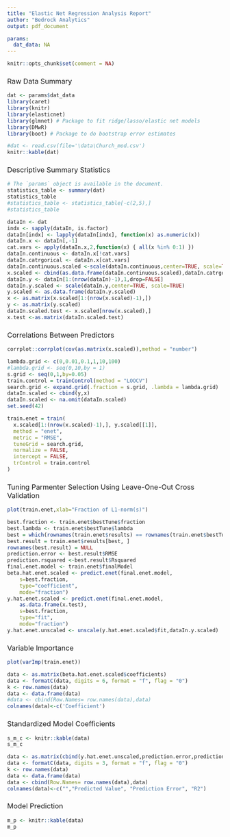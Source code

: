 ```yaml
---
title: "Elastic Net Regression Analysis Report"
author: "Bedrock Analytics"
output: pdf_document 

params:
  dat_data: NA
---
```

<style type="text/css">

h1.title {
  font-size: 24px;
  font-weight: normal;
}
h3 {
  font-weight:normal;
}
.reveal section img { 
  background:none; 
  border:none; 
  box-shadow:none; 
  }
</style>

```r
knitr::opts_chunk$set(comment = NA)
```
### Raw Data Summary
```r
dat <- params$dat_data
library(caret)
library(knitr)
library(elasticnet)
library(glmnet) # Package to fit ridge/lasso/elastic net models
library(DMwR)
library(boot) # Package to do bootstrap error estimates

#dat <- read.csv(file='\data\Church_mod.csv')
knitr::kable(dat)

```


### Descriptive Summary Statistics
```r
# The `params` object is available in the document.
statistics_table <- summary(dat)
statistics_table
#statistics_table <- statistics_table[-c(2,5),]
#statistics_table
```


```r
dataIn <- dat
indx <- sapply(dataIn, is.factor)
dataIn[indx] <- lapply(dataIn[indx], function(x) as.numeric(x))
dataIn.x <- dataIn[,-1]
cat.vars <- apply(dataIn.x,2,function(x) { all(x %in% 0:1) })
dataIn.continuous <- dataIn.x[!cat.vars]
dataIn.catrgorical <- dataIn.x[cat.vars]
dataIn.continuous.scaled <-scale(dataIn.continuous,center=TRUE, scale=TRUE)
x.scaled <- cbind(as.data.frame(dataIn.continuous.scaled),dataIn.catrgorical)
dataIn.y <- dataIn[1:(nrow(dataIn)-1),1,drop=FALSE]
dataIn.y.scaled <- scale(dataIn.y,center=TRUE, scale=TRUE)
y.scaled <- as.data.frame(dataIn.y.scaled)
x <- as.matrix(x.scaled[1:(nrow(x.scaled)-1),])
y <- as.matrix(y.scaled)
dataIn.scaled.test <- x.scaled[nrow(x.scaled),]
x.test <-as.matrix(dataIn.scaled.test)
```

### Correlations Between Predictors
```r
corrplot::corrplot(cov(as.matrix(x.scaled)),method = "number")
```

```r
lambda.grid <- c(0,0.01,0.1,1,10,100)
#lambda.grid <- seq(0,10,by = 1)
s.grid <- seq(0,1,by=0.05)
train.control = trainControl(method = "LOOCV")
search.grid <- expand.grid(.fraction = s.grid, .lambda = lambda.grid)
dataIn.scaled <- cbind(y,x)
dataIn.scaled <- na.omit(dataIn.scaled)
set.seed(42)

train.enet = train(
  x.scaled[1:(nrow(x.scaled)-1),], y.scaled[[1]],
  method = "enet",
  metric = "RMSE",
  tuneGrid = search.grid,
  normalize = FALSE,
  intercept = FALSE,
  trControl = train.control
)
```

### Tuning Parmenter Selection Using Leave-One-Out Cross Validation
```r
plot(train.enet,xlab="Fraction of L1-norm(s)")
```


```r


best.fraction <- train.enet$bestTune$fraction
best.lambda <- train.enet$bestTune$lambda
best = which(rownames(train.enet$results) == rownames(train.enet$bestTune))
best.result = train.enet$results[best, ]
rownames(best.result) = NULL
prediction.error <- best.result$RMSE
prediction.rsquared <-best.result$Rsquared
final.enet.model <- train.enet$finalModel
beta.hat.enet.scaled <- predict.enet(final.enet.model,
    s=best.fraction,
    type="coefficient",
    mode="fraction")
y.hat.enet.scaled <- predict.enet(final.enet.model,
    as.data.frame(x.test),
    s=best.fraction,
    type="fit",
    mode="fraction")
y.hat.enet.unscaled <- unscale(y.hat.enet.scaled$fit,dataIn.y.scaled)

```
### Variable Importance
```r
plot(varImp(train.enet))
```

```r
data <- as.matrix(beta.hat.enet.scaled$coefficients)
data <- formatC(data, digits = 6, format = "f", flag = "0")
k <- row.names(data)
data <- data.frame(data)
#data <- cbind(Row.Names= row.names(data),data)
colnames(data)<-c('Coefficient')

```
### Standardized Model Coefficients
```r
s_m_c <- knitr::kable(data)
s_m_c
```

```r
data <- as.matrix(cbind(y.hat.enet.unscaled,prediction.error,prediction.rsquared))
data <- formatC(data, digits = 3, format = "f", flag = "0")
k <- row.names(data)
data <- data.frame(data)
data <- cbind(Row.Names= row.names(data),data)
colnames(data)<-c("","Predicted Value", "Prediction Error", "R2")
```

### Model Prediction
```r
m_p <- knitr::kable(data)
m_p
```